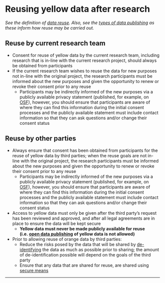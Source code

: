 

# Reusing yellow data after research

*See the definition of [data reuse](https://fgb-rdm.nl/rdm/definitions/Definitions.html#reusedata){target="_blank"}. Also, see the [types of data publishing](https://fgb-rdm.nl/rdm/definitions/Definitions.html#publishingdata){target="_blank"} as these inform how reuse may be carried out.*

## Reuse by current research team

-   Consent for reuse of yellow data by the current research team, including research that is in-line with the current research project, should always be obtained from participants
-   If the current research team wishes to reuse the data for new purposes not in-line with the original project, the research participants must be informed about the new purposes and given the opportunity to renew or revoke their consent prior to any reuse
    -   Participants may be indirectly informed of the new purposes via a publicly available privacy statement (published, for example, on [OSF](https://osf.io/){target="_blank"}), however, you should ensure that participants are aware of where they can find this information during the initial consent processes and the publicly available statement must include contact information so that they can ask questions and/or change their consent status

## Reuse by other parties

-   Always ensure that consent has been obtained from participants for the reuse of yellow data by third parties; when the reuse goals are not in-line with the original project, the research participants must be informed about the new purposes and given the opportunity to renew or revoke their consent prior to any reuse
    -   Participants may be indirectly informed of the new purposes via a publicly available privacy statement (published, for example, on [OSF](https://osf.io/){target="_blank"}), however, you should ensure that participants are aware of where they can find this information during the initial consent processes and the publicly available statement must include contact information so that they can ask questions and/or change their consent status
-   Access to yellow data must only be given after the third party's request has been reviewed and approved, and after all legal agreements are in place to ensure the data will be kept secure
    -   **Yellow data must never be made publicly available for reuse (i.e. [open data publishing](https://fgb-rdm.nl/rdm/definitions/Definitions.html#publTypes){target="_blank"} of yellow data is not allowed)**
-   Prior to allowing reuse of orange data by third parties:
    -   Reduce the risks posed by the data that will be shared by [de-identifying](https://fgb-rdm.nl/Security/Deidentification.html){target="_blank"} the data as much as possible prior to sharing; the amount of de-identification possible will depend on the goals of the third party
    -   Ensure that any data that are shared for reuse, are shared using [secure means](https://fgb-rdm.nl/Security/DigitalTransfer.html){target="_blank"}

------------------------------------------------------------------------

<br>
